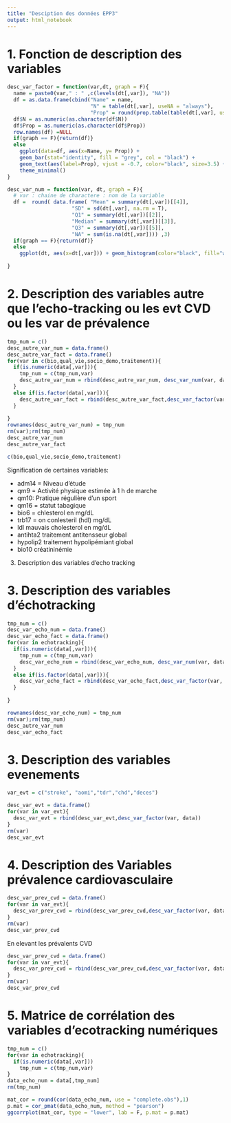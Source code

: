 ---
title: "Desciption des données EPP3"
output: html_notebook
---


# 1. Fonction de description des variables 


```{r}
desc_var_factor = function(var,dt, graph = F){
  name = paste0(var," : " ,c(levels(dt[,var]), "NA"))
  df = as.data.frame(cbind("Name" = name, 
                           "N" = table(dt[,var], useNA = "always"), 
                           "Prop" = round(prop.table(table(dt[,var], useNA = "always"))*100, 2)))
  df$N = as.numeric(as.character(df$N))
  df$Prop = as.numeric(as.character(df$Prop))
  row.names(df) =NULL
  if(graph == F){return(df)}
  else
    ggplot(data=df, aes(x=Name, y= Prop)) + 
    geom_bar(stat="identity", fill = "grey", col = "black") + 
    geom_text(aes(label=Prop), vjust = -0.7, color="black", size=3.5) +
    theme_minimal()
}
```


```{r}
desc_var_num = function(var, dt, graph = F){
  # var : chaine de charactere : nom de la variable
  df =  round( data.frame( "Mean" = summary(dt[,var])[[4]], 
                     "SD" = sd(dt[,var], na.rm = T),
                     "Q1" = summary(dt[,var])[[2]],
                     "Median" = summary(dt[,var])[[3]],
                     "Q3" = summary(dt[,var])[[5]],
                     "NA" = sum(is.na(dt[,var]))) ,3)
  if(graph == F){return(df)}
  else
    ggplot(dt, aes(x=dt[,var])) + geom_histogram(color="black", fill="white")
          
}
```



# 2. Description des  variables autre que l'echo-tracking ou les evt CVD ou les var de prévalence


```{r}
tmp_num = c()
desc_autre_var_num = data.frame()
desc_autre_var_fact = data.frame()
for(var in c(bio,qual_vie,socio_demo,traitement)){
  if(is.numeric(data[,var])){
    tmp_num = c(tmp_num,var)
    desc_autre_var_num = rbind(desc_autre_var_num, desc_var_num(var, data))
  }
  else if(is.factor(data[,var])){
    desc_autre_var_fact = rbind(desc_autre_var_fact,desc_var_factor(var, data))
  }
  
}
rownames(desc_autre_var_num) = tmp_num
rm(var);rm(tmp_num)
desc_autre_var_num
desc_autre_var_fact
```
```{r}
c(bio,qual_vie,socio_demo,traitement)
```


Signification de certaines variables:

- adm14 = Niveau d'étude
- qm9 = Activité physique estimée à 1 h de marche
- qm10: Pratique régulière d'un sport
- qm16 = statut tabagique
- bio6 = chlesterol en mg/dL
- trb17 = on conlesteril (hdl) mg/dL 
- ldl mauvais cholesterol en mg/dL
- antihta2 traitement antitensseur global
- hypolip2 traitement hypolipémiant global
- bio10 créatininémie

3. Description des variables d'echo tracking


<!-- # ```{r} -->
<!-- # var_echo_num = c("pas_basale__mm_hg_","pad_basale__mm_hg_", "fc_basale","diam_tre_en_bm__mm_","imt___m_","diam_tre_en_fbm__mm_","distension___m_","pwvloc", "dploc","dist_rate_moy","dist_rate_var","rr_int_moy","rr_int_var","lf_dist_rate_t","hf_dist_rate_t","hf_dist_rate_c","lf_rrint_t","hf_rr_int_t","hf_rrint_c","freq_resp","lf_coh_max","lf_coh_moy","lf_gain_max","lf_gain_moy","lf_phase","hf_c_coh_max","hf_c_coh_moy","hf_c_gain_max","hf_c_gain_moy","hf_c_phase","hf_t_coh_max","hf_t_coh_moy","hf_t_gain_max","hf_t_gain_moy","hf_t_phase","dist_moy","dist_var","cws","coeffDist","compli","wcsa","young","logain","logyoung","dextdias","stiffness") -->
<!-- #  -->
<!-- # var_echo_fact = c("sens_phase","sens_phase_hf_c","sens_hf_t_phase","pr_sence_de_plaque_s____l__cho") -->
<!-- # ``` -->

# 3. Description des variables d'échotracking
```{r}
tmp_num = c()
desc_var_echo_num = data.frame()
desc_var_echo_fact = data.frame()
for(var in echotracking){
  if(is.numeric(data[,var])){
    tmp_num = c(tmp_num,var)
    desc_var_echo_num = rbind(desc_var_echo_num, desc_var_num(var, data))
  }
  else if(is.factor(data[,var])){
    desc_var_echo_fact = rbind(desc_var_echo_fact,desc_var_factor(var, data))
  }
  
}

rownames(desc_var_echo_num) = tmp_num
rm(var);rm(tmp_num)
desc_autre_var_num
desc_var_echo_fact
```


# 3. Description des variables evenements 
```{r}
var_evt = c("stroke", "aomi","tdr","chd","deces")
```
```{r}
desc_var_evt = data.frame()
for(var in var_evt){
  desc_var_evt = rbind(desc_var_evt,desc_var_factor(var, data))
}
rm(var)
desc_var_evt
```

# 4. Description des Variables prévalence cardiovasculaire


```{r}
desc_var_prev_cvd = data.frame()
for(var in var_evt){
  desc_var_prev_cvd = rbind(desc_var_prev_cvd,desc_var_factor(var, data))
}
rm(var)
desc_var_prev_cvd
```

En elevant les prévalents CVD
```{r}
desc_var_prev_cvd = data.frame()
for(var in var_evt){
  desc_var_prev_cvd = rbind(desc_var_prev_cvd,desc_var_factor(var, data2))
}
rm(var)
desc_var_prev_cvd
```

# 5. Matrice de corrélation des variables d'ecotracking numériques
```{r}
tmp_num = c()
for(var in echotracking){
  if(is.numeric(data[,var]))
    tmp_num = c(tmp_num,var)
}
data_echo_num = data[,tmp_num]
rm(tmp_num)
```

```{r}
mat_cor = round(cor(data_echo_num, use = "complete.obs"),1)
p.mat = cor_pmat(data_echo_num, method = "pearson")
ggcorrplot(mat_cor, type = "lower", lab = F, p.mat = p.mat)
```





